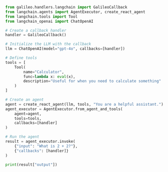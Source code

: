 ```python Python
from galileo.handlers.langchain import GalileoCallback
from langchain.agents import AgentExecutor, create_react_agent
from langchain.tools import Tool
from langchain_openai import ChatOpenAI

# Create a callback handler
handler = GalileoCallback()

# Initialize the LLM with the callback
llm = ChatOpenAI(model="gpt-4o", callbacks=[handler])

# Define tools
tools = [
    Tool(
        name="Calculator",
        func=lambda x: eval(x),
        description="Useful for when you need to calculate something"
    )
]

# Create an agent
agent = create_react_agent(llm, tools, "You are a helpful assistant.")
agent_executor = AgentExecutor.from_agent_and_tools(
    agent=agent,
    tools=tools,
    callbacks=[handler]
)

# Run the agent
result = agent_executor.invoke(
    {"input": "What is 2 + 2?"},
    {"callbacks": [handler]}
)

print(result["output"])
```
